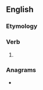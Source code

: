 ==English==

===Etymology===
{{suffix|en|root|eth}}

===Verb===
{{head|en|verb form}}

# {{en-archaic third-person singular of|root}}

===Anagrams===
* {{anagrams|en|a=ehoortt|retooth}}